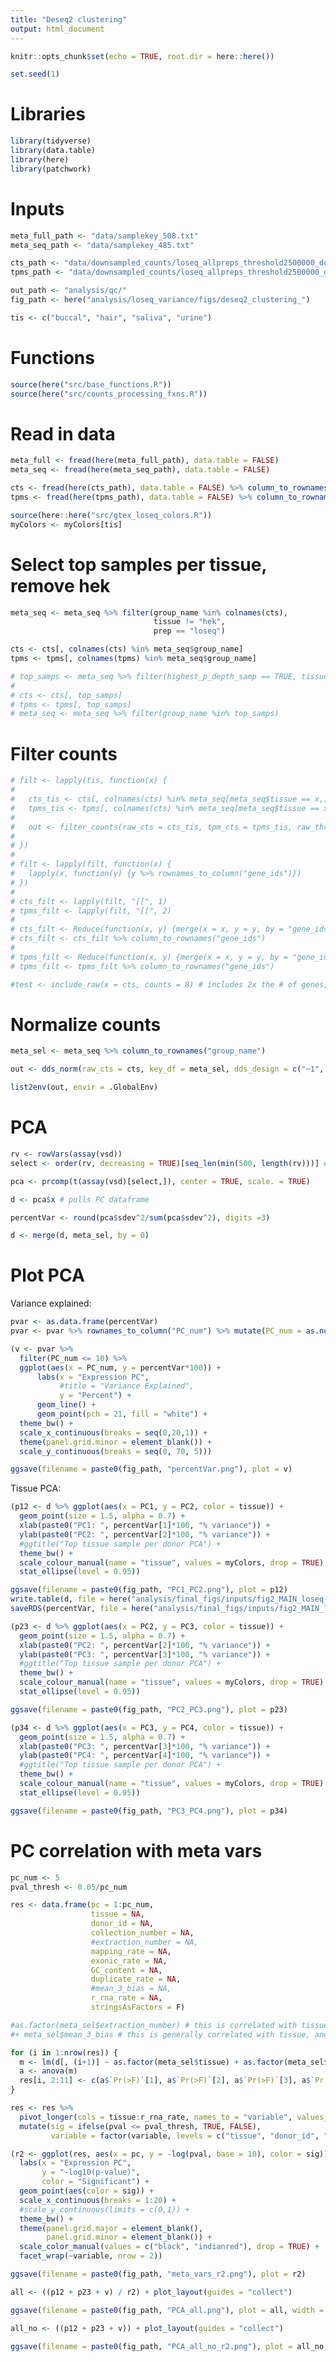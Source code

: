 ```yaml
---
title: "Deseq2 clustering"
output: html_document
---
```


```r
knitr::opts_chunk$set(echo = TRUE, root.dir = here::here())

set.seed(1)
```

# Libraries

```r
library(tidyverse)
library(data.table)
library(here)
library(patchwork)
```

# Inputs

```r
meta_full_path <- "data/samplekey_508.txt"
meta_seq_path <- "data/samplekey_485.txt"

cts_path <- "data/downsampled_counts/loseq_allpreps_threshold2500000_downsampled2500000_raw.txt"
tpms_path <- "data/downsampled_counts/loseq_allpreps_threshold2500000_downsampled2500000_tpms.txt"

out_path <- "analysis/qc/"
fig_path <- here("analysis/loseq_variance/figs/deseq2_clustering_")

tis <- c("buccal", "hair", "saliva", "urine")
```

# Functions

```r
source(here("src/base_functions.R"))
source(here("src/counts_processing_fxns.R"))
```

# Read in data

```r
meta_full <- fread(here(meta_full_path), data.table = FALSE)
meta_seq <- fread(here(meta_seq_path), data.table = FALSE)

cts <- fread(here(cts_path), data.table = FALSE) %>% column_to_rownames("V1")
tpms <- fread(here(tpms_path), data.table = FALSE) %>% column_to_rownames("V1")

source(here::here("src/gtex_loseq_colors.R"))
myColors <- myColors[tis]
```

# Select top samples per tissue, remove hek

```r
meta_seq <- meta_seq %>% filter(group_name %in% colnames(cts),
                                tissue != "hek",
                                prep == "loseq")

cts <- cts[, colnames(cts) %in% meta_seq$group_name]
tpms <- tpms[, colnames(tpms) %in% meta_seq$group_name]

# top_samps <- meta_seq %>% filter(highest_p_depth_samp == TRUE, tissue != "hek") %>% pull(group_name)
# 
# cts <- cts[, top_samps]
# tpms <- tpms[, top_samps]
# meta_seq <- meta_seq %>% filter(group_name %in% top_samps)
```

# Filter counts

```r
# filt <- lapply(tis, function(x) {
#   
#   cts_tis <- cts[, colnames(cts) %in% meta_seq[meta_seq$tissue == x,]$group_name]
#   tpms_tis <- tpms[, colnames(cts) %in% meta_seq[meta_seq$tissue == x,]$group_name]
#   
#   out <- filter_counts(raw_cts = cts_tis, tpm_cts = tpms_tis, raw_threshold = 8)
#   
# })
# 
# filt <- lapply(filt, function(x) {
#   lapply(x, function(y) {y %>% rownames_to_column("gene_ids")})
# })
# 
# cts_filt <- lapply(filt, "[[", 1)
# tpms_filt <- lapply(filt, "[[", 2)
#   
# cts_filt <- Reduce(function(x, y) {merge(x = x, y = y, by = "gene_ids")}, cts_filt) # 7022 genes
# cts_filt <- cts_filt %>% column_to_rownames("gene_ids")
# 
# tpms_filt <- Reduce(function(x, y) {merge(x = x, y = y, by = "gene_ids")}, tpms_filt)
# tpms_filt <- tpms_filt %>% column_to_rownames("gene_ids")
```

```r
#test <- include_raw(x = cts, counts = 8) # includes 2x the # of genes, less stringent to filter across tissues?
```


# Normalize counts

```r
meta_sel <- meta_seq %>% column_to_rownames("group_name")

out <- dds_norm(raw_cts = cts, key_df = meta_sel, dds_design = c("~1", "tissue")) # do without filter

list2env(out, envir = .GlobalEnv)
```


# PCA

```r
rv <- rowVars(assay(vsd))
select <- order(rv, decreasing = TRUE)[seq_len(min(500, length(rv)))] # select top 500 most variable genes
```

```r
pca <- prcomp(t(assay(vsd)[select,]), center = TRUE, scale. = TRUE)

d <- pca$x # pulls PC dataframe

percentVar <- round(pca$sdev^2/sum(pca$sdev^2), digits =3)
```

```r
d <- merge(d, meta_sel, by = 0)
```


# Plot PCA

Variance explained:

```r
pvar <- as.data.frame(percentVar)
pvar <- pvar %>% rownames_to_column("PC_num") %>% mutate(PC_num = as.numeric(PC_num))

(v <- pvar %>% 
  filter(PC_num <= 10) %>% 
  ggplot(aes(x = PC_num, y = percentVar*100)) +
      labs(x = "Expression PC",
           #title = "Variance Explained",
           y = "Percent") +
      geom_line() +
      geom_point(pch = 21, fill = "white") +
  theme_bw() +
  scale_x_continuous(breaks = seq(0,20,1)) +
  theme(panel.grid.minor = element_blank()) +
  scale_y_continuous(breaks = seq(0, 70, 5)))

ggsave(filename = paste0(fig_path, "percentVar.png"), plot = v)
```

Tissue PCA:

```r
(p12 <- d %>% ggplot(aes(x = PC1, y = PC2, color = tissue)) +
  geom_point(size = 1.5, alpha = 0.7) +
  xlab(paste0("PC1: ", percentVar[1]*100, "% variance")) +
  ylab(paste0("PC2: ", percentVar[2]*100, "% variance")) +
  #ggtitle("Top tissue sample per donor PCA") +
  theme_bw() +
  scale_colour_manual(name = "tissue", values = myColors, drop = TRUE) +
  stat_ellipse(level = 0.95))

ggsave(filename = paste0(fig_path, "PC1_PC2.png"), plot = p12)
write.table(d, file = here("analysis/final_figs/inputs/fig2_MAIN_loseq-only_pca.txt"), sep = "\t")
saveRDS(percentVar, file = here("analysis/final_figs/inputs/fig2_MAIN_loseq-only_pca_var.rds"))
```

```r
(p23 <- d %>% ggplot(aes(x = PC2, y = PC3, color = tissue)) +
  geom_point(size = 1.5, alpha = 0.7) +
  xlab(paste0("PC2: ", percentVar[2]*100, "% variance")) +
  ylab(paste0("PC3: ", percentVar[3]*100, "% variance")) +
  #ggtitle("Top tissue sample per donor PCA") +
  theme_bw() +
  scale_colour_manual(name = "tissue", values = myColors, drop = TRUE) +
  stat_ellipse(level = 0.95))

ggsave(filename = paste0(fig_path, "PC2_PC3.png"), plot = p23)
```

```r
(p34 <- d %>% ggplot(aes(x = PC3, y = PC4, color = tissue)) +
  geom_point(size = 1.5, alpha = 0.7) +
  xlab(paste0("PC3: ", percentVar[3]*100, "% variance")) +
  ylab(paste0("PC4: ", percentVar[4]*100, "% variance")) +
  #ggtitle("Top tissue sample per donor PCA") +
  theme_bw() +
  scale_colour_manual(name = "tissue", values = myColors, drop = TRUE) +
  stat_ellipse(level = 0.95))

ggsave(filename = paste0(fig_path, "PC3_PC4.png"), plot = p34)
```

# PC correlation with meta vars

```r
pc_num <- 5
pval_thresh <- 0.05/pc_num
```

```r
res <- data.frame(pc = 1:pc_num,
                  tissue = NA,
                  donor_id = NA,
                  collection_number = NA,
                  #extraction_number = NA,
                  mapping_rate = NA,
                  exonic_rate = NA,
                  GC_content = NA,
                  duplicate_rate = NA,
                  #mean_3_bias = NA,
                  r_rna_rate = NA,
                  stringsAsFactors = F)

#as.factor(meta_sel$extraction_number) # this is correlated with tissue
#+ meta_sel$mean_3_bias # this is generally correlated with tissue, and I want an even # of vars :D..

for (i in 1:nrow(res)) {
  m <- lm(d[, (i+1)] ~ as.factor(meta_sel$tissue) + as.factor(meta_sel$donor_id) + as.factor(meta_sel$collection_number) + meta_sel$mapping_rate + meta_sel$p_exons_total + meta_sel$gc_content_r1 + meta_sel$duplicate_rate_of_mapped_excluding_globins + meta_sel$r_rna_rate)
  a <- anova(m)
  res[i, 2:11] <- c(a$`Pr(>F)`[1], a$`Pr(>F)`[2], a$`Pr(>F)`[3], a$`Pr(>F)`[4], a$`Pr(>F)`[5], a$`Pr(>F)`[6], a$`Pr(>F)`[7], a$`Pr(>F)`[8], a$`Pr(>F)`[9], a$`Pr(>F)`[10])
}

res <- res %>% 
  pivot_longer(cols = tissue:r_rna_rate, names_to = "variable", values_to = "pval") %>% 
  mutate(sig = ifelse(pval <= pval_thresh, TRUE, FALSE),
         variable = factor(variable, levels = c("tissue", "donor_id", "collection_number", "extraction_number", "mapping_rate", "exonic_rate", "duplicate_rate", "r_rna_rate", "GC_content", "mean_3_bias")))

(r2 <- ggplot(res, aes(x = pc, y = -log(pval, base = 10), color = sig)) +
  labs(x = "Expression PC",
       y = "-log10(p-value)",
       color = "Significant") +
  geom_point(aes(color = sig)) +
  scale_x_continuous(breaks = 1:20) +
  #scale_y_continuous(limits = c(0,1)) +
  theme_bw() +
  theme(panel.grid.major = element_blank(),
        panel.grid.minor = element_blank()) +
  scale_color_manual(values = c("black", "indianred"), drop = TRUE) +
  facet_wrap(~variable, nrow = 2))

ggsave(filename = paste0(fig_path, "meta_vars_r2.png"), plot = r2)
```

```r
all <- ((p12 + p23 + v) / r2) + plot_layout(guides = "collect")

ggsave(filename = paste0(fig_path, "PCA_all.png"), plot = all, width = 11, height = 7)
```

```r
all_no <- ((p12 + p23 + v)) + plot_layout(guides = "collect")

ggsave(filename = paste0(fig_path, "PCA_all_no_r2.png"), plot = all_no, width = 11, height = 3.5)
```


